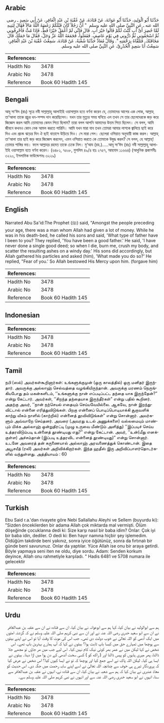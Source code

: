## Arabic


<div dir="rtl" lang="ar" style={{fontSize:'larger',backgroundColor:'#f8f9fa',padding:20}}>
حَدَّثَنَا أَبُو الْوَلِيدِ، حَدَّثَنَا أَبُو عَوَانَةَ، عَنْ قَتَادَةَ، عَنْ عُقْبَةَ بْنِ عَبْدِ الْغَافِرِ، عَنْ أَبِي سَعِيدٍ ـ رضى الله عنه ـ عَنِ النَّبِيِّ صلى الله عليه وسلم ‏ "‏ أَنَّ رَجُلاً كَانَ قَبْلَكُمْ رَغَسَهُ اللَّهُ مَالاً فَقَالَ لِبَنِيهِ لَمَّا حُضِرَ أَىَّ أَبٍ كُنْتُ لَكُمْ قَالُوا خَيْرَ أَبٍ‏.‏ قَالَ فَإِنِّي لَمْ أَعْمَلْ خَيْرًا قَطُّ، فَإِذَا مُتُّ فَأَحْرِقُونِي ثُمَّ اسْحَقُونِي ثُمَّ ذَرُّونِي فِي يَوْمٍ عَاصِفٍ‏.‏ فَفَعَلُوا، فَجَمَعَهُ اللَّهُ عَزَّ وَجَلَّ، فَقَالَ مَا حَمَلَكَ قَالَ مَخَافَتُكَ‏.‏ فَتَلَقَّاهُ بِرَحْمَتِهِ ‏"‏‏.‏ وَقَالَ مُعَاذٌ حَدَّثَنَا شُعْبَةُ، عَنْ قَتَادَةَ، سَمِعْتُ عُقْبَةَ بْنَ عَبْدِ الْغَافِرِ، سَمِعْتُ أَبَا سَعِيدٍ الْخُدْرِيَّ، عَنِ النَّبِيِّ صلى الله عليه وسلم‏.‏
</div>
<div style={{backgroundColor:'#f8f9fa',padding:20, marginBottom: 10}}><table> <thead> <tr> <th>References:</th> <th></th> </tr> </thead> <tbody><tr><td>Hadith No</td><td>3478</td></tr><tr><td>Arabic No</td><td>3478</td></tr><tr><td>Reference</td><td>Book 60 Hadith 145</td></tr></tbody></table></div>

## Bengali


<div dir="ltr" lang="bn" style={{fontSize:'larger',backgroundColor:'#f8f9fa',padding:20}}>
আবূ সা‘ঈদ (রাঃ) সূত্রে নবী সাল্লাল্লাহু আলাইহি ওয়াসাল্লাম হতে বর্ণনা করেন যে, তোমাদের আগের এক লোক, আল্লাহ্ তা‘আলা তাকে প্রচুর ধন-সম্পদ দান করেছিলেন। যখন তার মৃত্যুর সময় ঘনিয়ে এল তখন সে তার ছেলেদেরকে জড় করে জিজ্ঞেস করল আমি তোমাদের কেমন পিতা ছিলাম? তারা বলল আপনি আমাদের উত্তম পিতা ছিলেন। সে বলল, আমি জীবনে কখনও কোন নেক আমল করতে পারিনি। আমি যখন মারা যাব তখন তোমরা আমার লাশকে জ্বালিয়ে ছাই করে দিও এবং প্রচন্ড ঝড়ের দিন ঐ ছাই বাতাসে উড়িয়ে দিও। সে মারা গেল। ছেলেরা ওসিয়াত অনুযায়ী কাজ করল। আল্লাহ্ তা‘আলা তার ছাই জড় করে জিজ্ঞেস করলেন, এমন ওসিয়াত করতে কে তোমাকে উদ্বুদ্ধ করল? সে বলল, হে আল্লাহ্! তোমার শাস্তির ভয়। ফলে আল্লাহর রহমত তাকে ঢেকে নিল। মু‘আয (রহ.).....আবূ সা‘ঈদ (রাঃ) নবী সাল্লাল্লাহু আলাইহি ওয়াসাল্লাম হতে বর্ণনা করেন। (৬৪৮১, ৭৫০৮, মুসলিম ৪৯/৪ হাঃ ২৭৫৭, আহমাদ ১১৬৬৪) (আধুনিক প্রকাশনীঃ ৩২২০, ইসলামিক ফাউন্ডেশনঃ ৩২২৯)
</div>
<div style={{backgroundColor:'#f8f9fa',padding:20, marginBottom: 10}}><table> <thead> <tr> <th>References:</th> <th></th> </tr> </thead> <tbody><tr><td>Hadith No</td><td>3478</td></tr><tr><td>Arabic No</td><td>3478</td></tr><tr><td>Reference</td><td>Book 60 Hadith 145</td></tr></tbody></table></div>

## English


<div dir="ltr" lang="en" style={{fontSize:'larger',backgroundColor:'#f8f9fa',padding:20}}>
Narrated Abu Sa'id:The Prophet (ﷺ) said, "Amongst the people preceding your age, there was a man whom Allah had given a lot of money. While he was in his death-bed, he called his sons and said, 'What type of father have I been to you? They replied, 'You have been a good father.' He said, 'I have never done a single good deed; so when I die, burn me, crush my body, and scatter the resulting ashes on a windy day.' His sons did accordingly, but Allah gathered his particles and asked (him), 'What made you do so?' He replied, "Fear of you.' So Allah bestowed His Mercy upon him. (forgave him)
</div>
<div style={{backgroundColor:'#f8f9fa',padding:20, marginBottom: 10}}><table> <thead> <tr> <th>References:</th> <th></th> </tr> </thead> <tbody><tr><td>Hadith No</td><td>3478</td></tr><tr><td>Arabic No</td><td>3478</td></tr><tr><td>Reference</td><td>Book 60 Hadith 145</td></tr></tbody></table></div>

## Indonesian


<div dir="ltr" lang="id" style={{fontSize:'larger',backgroundColor:'#f8f9fa',padding:20}}>

</div>
<div style={{backgroundColor:'#f8f9fa',padding:20, marginBottom: 10}}><table> <thead> <tr> <th>References:</th> <th></th> </tr> </thead> <tbody><tr><td>Hadith No</td><td>3478</td></tr><tr><td>Arabic No</td><td>3478</td></tr><tr><td>Reference</td><td>Book 60 Hadith 145</td></tr></tbody></table></div>

## Tamil


<div dir="ltr" lang="ta" style={{fontSize:'larger',backgroundColor:'#f8f9fa',padding:20}}>
நபி (ஸல்) அவர்கள்கூறினார்கள்: உங்களுக்குமுன் (ஒரு காலத்தில்) ஒரு மனிதர் இருந்தார். அவருக்கு அல்லாஹ் செல்வத்தை வழங்கியிருந்தான். அவருக்கு மரணம் நெருங்கியபோது தம் மகன்களிடம், ‘‘உங்களுக்கு நான் எப்படிப்பட்ட தந்தை யாக இருந்தேன்?” என்று கேட்டார். அவர்கள், ‘‘சிறந்த தந்தையாக இருந்தீர்கள்” என்று பதில் கூறினர். அதற்கு அவர், ‘‘நான் நற்செயல் எதையும் செய்யவேயில்லை. ஆகவே, நான் இறந்துவிட்டால் என்னை எரித்துவிடுங்கள். பிறகு என்னைப் பொடிப்பொடியாக்கி சூறாவளிக் காற்று வீசும் நாளில் (காற்றில்) என்னைத் தூவிவிடுங்கள்” என்று சொன்னார். அவர்களும் அவ்வாறே செய்தனர். அவரை (அவரது உடல் அணுக்களை) வல்லமையும் மாண்பும் மிக்க அல்லாஹ் ஒன்றுதிரட்டி (முழு உருவை மீண்டும் அளித்து) ‘‘இப்படிச் செய்ய உத்தரவிடும்படி உன்னைத் தூண்டியது எது?” என்று கேட்டான். அவர், ‘‘உன்(மீது எனக்குள்ள) அச்சம்தான் (இப்படி உத்தரவிட என்னைத் தூண்டியது)” என்று சொன்னார். உடனே அவரைத் தன் கருணையால் அல்லாஹ் அரவணைத்துக் கொண்டான். இதை அபூசயீத் (ரலி) அவர்கள் அறிவிக்கிறார்கள். இந்த ஹதீஸ் இரு அறிவிப்பாளர்தொடர்களில் வந்துள்ளது. அத்தியாயம் : 60
</div>
<div style={{backgroundColor:'#f8f9fa',padding:20, marginBottom: 10}}><table> <thead> <tr> <th>References:</th> <th></th> </tr> </thead> <tbody><tr><td>Hadith No</td><td>3478</td></tr><tr><td>Arabic No</td><td>3478</td></tr><tr><td>Reference</td><td>Book 60 Hadith 145</td></tr></tbody></table></div>

## Turkish


<div dir="ltr" lang="tr" style={{fontSize:'larger',backgroundColor:'#f8f9fa',padding:20}}>
Ebu Said r.a.'dan rivayete göre Nebi Sallallahu Aleyhi ve Sellem (buyurdu ki): "Sizden öncekilerden bir adama Allah çok miktarda mal vermişti. Ölüm döşeğinde çocuklanna dedi ki: Size karşı nasıl bir baba idim? Onlar: Çok iyi bir baba idin, dediler. O dedi ki: Ben hayır namına hiçbir şey işlemedim. ÖIdüğüm takdirde beni yakınız, sonra iyice öğütünüz, sonra da fırtınalı bir günde beni savurunuz. Onlar da yaptılar. Yüce Allah ise onu bir araya getirdi. Böyle yapmaya seni iten ne oldu, diye sordu. Adam: Senden korkum deyince, Allah onu rahmetiyle karşıladı. " Hadis 6481 ve 5708 numara ile gelecektir
</div>
<div style={{backgroundColor:'#f8f9fa',padding:20, marginBottom: 10}}><table> <thead> <tr> <th>References:</th> <th></th> </tr> </thead> <tbody><tr><td>Hadith No</td><td>3478</td></tr><tr><td>Arabic No</td><td>3478</td></tr><tr><td>Reference</td><td>Book 60 Hadith 145</td></tr></tbody></table></div>

## Urdu


<div dir="rtl" lang="ur" style={{fontSize:'larger',backgroundColor:'#f8f9fa',padding:20}}>
ہم سے ابوالولید نے بیان کیا، کہا ہم سے ابوعوانہ نے بیان کیا، ان سے قتادہ نے ان سے عقبہ بن عبدالغافر نے ان سے ابو سعید خدری رضی اللہ عنہ نے اور ان سے نبی کریم صلی اللہ علیہ وسلم نے کہ گزشتہ امتوں میں ایک آدمی کو اللہ تعالیٰ نے خوب دولت دی تھی۔ جب اس کی موت کا وقت آیا تو اس نے اپنے بیٹوں سے پوچھا میں تمہارے حق میں کیسا باپ ثابت ہوا؟ بیٹوں نے کہا کہ آپ ہمارے بہترین باپ تھے۔ اس شخص نے کہا لیکن میں نے عمر بھر کوئی نیک کام نہیں کیا۔ اس لیے جب میں مر جاؤں تو مجھے جلا ڈالنا، پھر میری ہڈیوں کو پیس ڈالنا اور ( راکھ کو ) کسی سخت آندھی کے دن ہوا میں اڑا دینا۔ بیٹوں نے ایسا ہی کیا۔ لیکن اللہ پاک نے اسے جمع کیا اور پوچھا کہ تو نے ایسا کیوں کیا؟ اس شخص نے عرض کیا کہ پروردگار تیرے ہی خوف سے چنانچہ اللہ تعالیٰ نے اسے اپنے سایہ رحمت میں جگہ دی۔ اس حدیث کو معاذ عنبری نے بیان کیا کہ ہم سے شعبہ نے بیان کیا، ان سے قتادہ نے، انہوں نے عقبہ بن عبدالغافر سے سنا، انہوں نے ابو سعید خدری رضی اللہ عنہ سے اور انہوں نے نبی کریم صلی اللہ علیہ وسلم سے۔
</div>
<div style={{backgroundColor:'#f8f9fa',padding:20, marginBottom: 10}}><table> <thead> <tr> <th>References:</th> <th></th> </tr> </thead> <tbody><tr><td>Hadith No</td><td>3478</td></tr><tr><td>Arabic No</td><td>3478</td></tr><tr><td>Reference</td><td>Book 60 Hadith 145</td></tr></tbody></table></div>